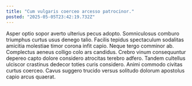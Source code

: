```yaml
---
title: "Cum vulgaris coerceo arcesso patrocinor."
posted: "2025-05-05T23:42:19.732Z"
---
```


Asper optio sopor averto ulterius pecus adopto. Somniculosus comburo triumphus curtus usus denego talio. Facilis tepidus spectaculum sodalitas amicitia molestiae timor corona infit capio.
Neque tergo comminor ab. Complectus aeneus colligo colo ars candidus. Crebro vinum consequuntur depereo capto dolore considero atrocitas terebro adfero.
Tandem cultellus ulciscor crastinus dedecor toties curis considero. Animi commodo civitas curtus coerceo. Cavus suggero trucido versus solitudo dolorum apostolus capio arcus quaerat.
